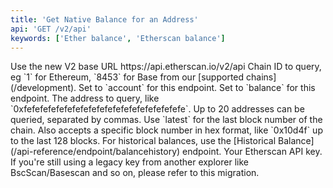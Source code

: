 ```yaml
---
title: 'Get Native Balance for an Address'
api: 'GET /v2/api'
keywords: ['Ether balance', 'Etherscan balance']
---
```



<CreditChip description="Returns the balance of a given address" pro={true} />

  <ParamField path="v2" type="string" default="v2">
    Use the new V2 base URL https://api.etherscan.io/v2/api
  </ParamField>
  <ParamField query="chainid" type="string" initialValue="1">
    Chain ID to query, eg `1` for Ethereum, `8453` for Base from our [supported chains](/development).
  </ParamField>
  <ParamField query="module" type="string" initialValue="account">
    Set to `account` for this endpoint.
  </ParamField>
  <ParamField query="action" type="string" initialValue="balance">
    Set to `balance` for this endpoint.
  </ParamField>
  <ParamField query="address" type="string" initialValue="0xde0b295669a9fd93d5f28d9ec85e40f4cb697bae">
    The address to query, like `0xfefefefefefefefefefefefefefefefefefefefe`. Up to 20 addresses can be queried, separated by commas.
  </ParamField>
  <ParamField query="tag" type="string" initialValue="latest">
    Use `latest` for the last block number of the chain. Also accepts a specific block number in hex format, like `0x10d4f` up to the last 128 blocks. For historical balances, use the [Historical Balance](/api-reference/endpoint/balancehistory) endpoint.  
  </ParamField>
  <ParamField query="apikey" type="string">
    Your Etherscan API key. If you're still using a legacy key from another explorer like BscScan/Basescan and so on, please refer to this migration.
  </ParamField>
